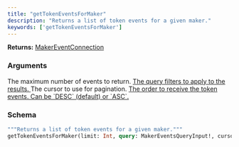 ```yaml
---
title: "getTokenEventsForMaker"
description: "Returns a list of token events for a given maker."
keywords: ['getTokenEventsForMaker']
---
```


**Returns:** [MakerEventConnection](/api-reference/types/makereventconnection)

### Arguments

<ResponseField name="limit" type="Int">
  The maximum number of events to return.
</ResponseField>

<a href="/api-reference/types/makereventsqueryinput">
  <ResponseField name="query" type="MakerEventsQueryInput!" required>
    The query filters to apply to the results.
  </ResponseField>
</a>

<ResponseField name="cursor" type="String">
  The cursor to use for pagination.
</ResponseField>

<a href="/api-reference/types/rankingdirection">
  <ResponseField name="direction" type="RankingDirection">
    The order to receive the token events. Can be `DESC` (default) or `ASC`.
  </ResponseField>
</a>

### Schema


```graphql 
"""Returns a list of token events for a given maker."""
getTokenEventsForMaker(limit: Int, query: MakerEventsQueryInput!, cursor: String, direction: RankingDirection): MakerEventConnection
```
